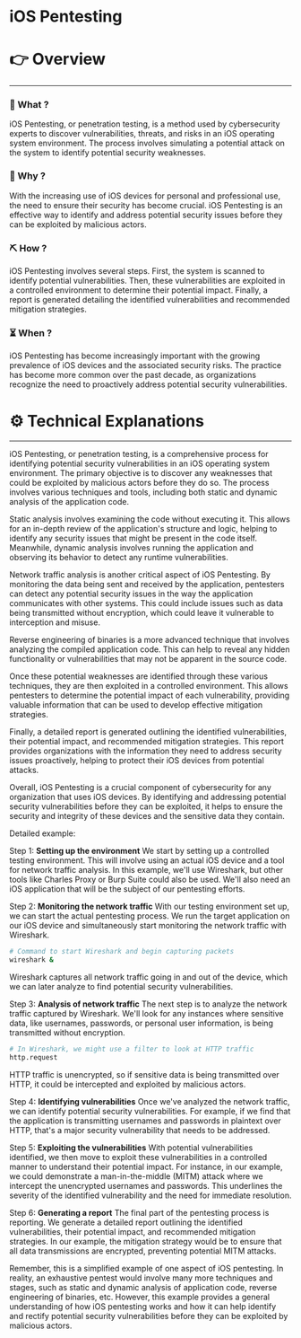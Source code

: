 # iOS Pentesting


# 👉 Overview

---

### 👀 What ?

iOS Pentesting, or penetration testing, is a method used by cybersecurity experts to discover vulnerabilities, threats, and risks in an iOS operating system environment. The process involves simulating a potential attack on the system to identify potential security weaknesses.


### 🧐 Why ?

With the increasing use of iOS devices for personal and professional use, the need to ensure their security has become crucial. iOS Pentesting is an effective way to identify and address potential security issues before they can be exploited by malicious actors.


### ⛏️ How ?

iOS Pentesting involves several steps. First, the system is scanned to identify potential vulnerabilities. Then, these vulnerabilities are exploited in a controlled environment to determine their potential impact. Finally, a report is generated detailing the identified vulnerabilities and recommended mitigation strategies.


### ⏳ When ?

iOS Pentesting has become increasingly important with the growing prevalence of iOS devices and the associated security risks. The practice has become more common over the past decade, as organizations recognize the need to proactively address potential security vulnerabilities.


# ⚙️ Technical Explanations

---

iOS Pentesting, or penetration testing, is a comprehensive process for identifying potential security vulnerabilities in an iOS operating system environment. The primary objective is to discover any weaknesses that could be exploited by malicious actors before they do so. The process involves various techniques and tools, including both static and dynamic analysis of the application code.

Static analysis involves examining the code without executing it. This allows for an in-depth review of the application's structure and logic, helping to identify any security issues that might be present in the code itself. Meanwhile, dynamic analysis involves running the application and observing its behavior to detect any runtime vulnerabilities.

Network traffic analysis is another critical aspect of iOS Pentesting. By monitoring the data being sent and received by the application, pentesters can detect any potential security issues in the way the application communicates with other systems. This could include issues such as data being transmitted without encryption, which could leave it vulnerable to interception and misuse.

Reverse engineering of binaries is a more advanced technique that involves analyzing the compiled application code. This can help to reveal any hidden functionality or vulnerabilities that may not be apparent in the source code.

Once these potential weaknesses are identified through these various techniques, they are then exploited in a controlled environment. This allows pentesters to determine the potential impact of each vulnerability, providing valuable information that can be used to develop effective mitigation strategies.

Finally, a detailed report is generated outlining the identified vulnerabilities, their potential impact, and recommended mitigation strategies. This report provides organizations with the information they need to address security issues proactively, helping to protect their iOS devices from potential attacks.

Overall, iOS Pentesting is a crucial component of cybersecurity for any organization that uses iOS devices. By identifying and addressing potential security vulnerabilities before they can be exploited, it helps to ensure the security and integrity of these devices and the sensitive data they contain.

Detailed example:

Step 1: **Setting up the environment**
We start by setting up a controlled testing environment. This will involve using an actual iOS device and a tool for network traffic analysis. In this example, we'll use Wireshark, but other tools like Charles Proxy or Burp Suite could also be used. We'll also need an iOS application that will be the subject of our pentesting efforts.

Step 2: **Monitoring the network traffic**
With our testing environment set up, we can start the actual pentesting process. We run the target application on our iOS device and simultaneously start monitoring the network traffic with Wireshark.

```bash
# Command to start Wireshark and begin capturing packets
wireshark &

```

Wireshark captures all network traffic going in and out of the device, which we can later analyze to find potential security vulnerabilities.

Step 3: **Analysis of network traffic**
The next step is to analyze the network traffic captured by Wireshark. We'll look for any instances where sensitive data, like usernames, passwords, or personal user information, is being transmitted without encryption.

```bash
# In Wireshark, we might use a filter to look at HTTP traffic
http.request

```

HTTP traffic is unencrypted, so if sensitive data is being transmitted over HTTP, it could be intercepted and exploited by malicious actors.

Step 4: **Identifying vulnerabilities**
Once we've analyzed the network traffic, we can identify potential security vulnerabilities. For example, if we find that the application is transmitting usernames and passwords in plaintext over HTTP, that's a major security vulnerability that needs to be addressed.

Step 5: **Exploiting the vulnerabilities**
With potential vulnerabilities identified, we then move to exploit these vulnerabilities in a controlled manner to understand their potential impact. For instance, in our example, we could demonstrate a man-in-the-middle (MITM) attack where we intercept the unencrypted usernames and passwords. This underlines the severity of the identified vulnerability and the need for immediate resolution.

Step 6: **Generating a report**
The final part of the pentesting process is reporting. We generate a detailed report outlining the identified vulnerabilities, their potential impact, and recommended mitigation strategies. In our example, the mitigation strategy would be to ensure that all data transmissions are encrypted, preventing potential MITM attacks.

Remember, this is a simplified example of one aspect of iOS pentesting. In reality, an exhaustive pentest would involve many more techniques and stages, such as static and dynamic analysis of application code, reverse engineering of binaries, etc. However, this example provides a general understanding of how iOS pentesting works and how it can help identify and rectify potential security vulnerabilities before they can be exploited by malicious actors.
